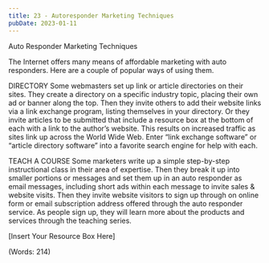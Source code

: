 ```yaml
---
title: 23 - Autoresponder Marketing Techniques
pubDate: 2023-01-11
---
```


Auto Responder Marketing Techniques

The Internet offers many means of affordable marketing with auto responders. Here are a couple of popular ways of using them.

DIRECTORY 
Some webmasters set up link or article directories on their sites. They create a directory on a specific industry topic, placing their own ad or banner along the top. Then they invite others to add their website links via a link exchange program, listing themselves in your directory. Or they invite articles to be submitted that include a resource box at the bottom of each with a link to the author’s website. This results on increased traffic as sites link up across the World Wide Web. Enter “link exchange software” or “article directory software” into a favorite search engine for help with each. 

TEACH A COURSE 
Some marketers write up a simple step-by-step instructional class in their area of expertise. Then they break it up into smaller portions or messages and set them up in an auto responder as email messages, including short ads within each message to invite sales & website visits. Then they invite website visitors to sign up through on online form or email subscription address offered through the auto responder service. As people sign up, they will learn more about the products and services through the teaching series.


[Insert Your Resource Box Here]

(Words: 214)